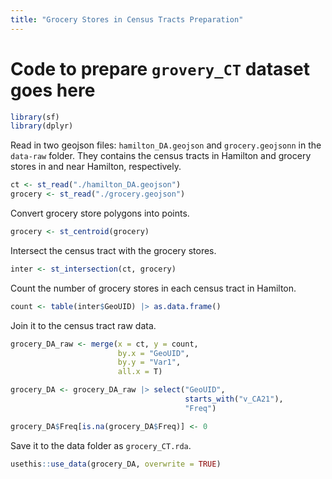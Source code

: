 ```yaml
---
title: "Grocery Stores in Census Tracts Preparation"
---
```


# Code to prepare `grovery_CT` dataset goes here

```r
library(sf)
library(dplyr)
```

Read in two geojson files: `hamilton_DA.geojson` and `grocery.geojsonn` in the `data-raw` folder. They contains the census tracts in Hamilton and grocery stores in and near Hamilton, respectively.

```r
ct <- st_read("./hamilton_DA.geojson")
grocery <- st_read("./grocery.geojson")
```

Convert grocery store polygons into points.

```r
grocery <- st_centroid(grocery)
```

Intersect the census tract with the grocery stores.

```r
inter <- st_intersection(ct, grocery)
```

Count the number of grocery stores in each census tract in Hamilton.

```r
count <- table(inter$GeoUID) |> as.data.frame()
```

Join it to the census tract raw data.

```r
grocery_DA_raw <- merge(x = ct, y = count,
                        by.x = "GeoUID",
                        by.y = "Var1",
                        all.x = T)
```

```r
grocery_DA <- grocery_DA_raw |> select("GeoUID", 
                                       starts_with("v_CA21"), 
                                       "Freq")

grocery_DA$Freq[is.na(grocery_DA$Freq)] <- 0
```

Save it to the data folder as `grocery_CT.rda`.

```r
usethis::use_data(grocery_DA, overwrite = TRUE)
```
